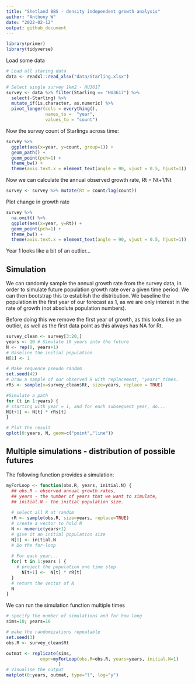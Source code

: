 ```yaml
---
title: "Shetland BBS - density independent growth analysis"
author: "Anthony W"
date: "2022-02-12"
output: github_document
---
```


```r
library(primer)
library(tidyverse)

```

Load some data

```r
# Load all staring data
data <- readxl::read_xlsx("data/Starling.xlsx")

# Select single survey 1km2 - HU3617
survey <- data %>% filter(Starling == "HU3617") %>%
  select(-Starling) %>%
  mutate_if(is.character, as.numeric) %>%
  pivot_longer(cols = everything(),
               names_to =  "year",
               values_to = "count")
```

Now the survey count of Starlings across time:

```r
survey %>%
  ggplot(aes(x=year, y=count, group=1)) + 
  geom_path() + 
  geom_point(pch=1) +
  theme_bw() +
  theme(axis.text.x = element_text(angle = 90, vjust = 0.5, hjust=1))
```

Now we can calculate the annual observed growth rate, Rt = Nt+1/Nt

```r
survey <- survey %>% mutate(Rt = count/lag(count))

```

Plot change in growth rate

```r
survey %>%
  na.omit() %>%
  ggplot(aes(x=year, y=Rt)) +
  geom_point(pch=1) +
  theme_bw() +
  theme(axis.text.x = element_text(angle = 90, vjust = 0.5, hjust=1))

```

Year 1 looks like a bit of an outlier...

## Simulation

We can randomly sample the annual growth rate from the survey data, in order to simulate future population growth rate over a given time period. We can then bootstrap this to establish the distribution. We baseline the population in the first year of our forecast as 1, as we are only interest in the rate of growth (not absolute population numbers).

Before doing this we remove the first year of growth, as this looks like an outlier, as well as the first data point as this always has NA for Rt.

```r
survey_clean <- survey[3:20,]
years <- 10 # Simulate 10 years into the future
N <- rep(0, years+1) 
# Baseline the initial population
N[1] <- 1 

# Make sequence pseudo random
set.seed(42)
# Draw a sample of our observed R with replacement, "years" times.
rRs <- sample(x=survey_clean$Rt, size=years, replace = TRUE)

#Simulate a path
for (t in 1:years) { 
# starting with year = 1, and for each subsequent year, do... 
N[t+1] <- N[t] * rRs[t]
}

# Plot the result
qplot(0:years, N, geom=c("point","line"))
```
## Multiple simulations - distribution of possible futures

The following function provides a simulation:

```r
myForLoop <- function(obs.R, years, initial.N) {
  ## obs.R - observed annual growth rates, 
  ## years - the number of years that we want to simulate,
  ## initial.N - the initial population size.
  
  # select all R at random
  rR <- sample(obs.R, size=years, replace=TRUE)
  # create a vector to hold N
  N <- numeric(years+1)
  # give it an initial population size
  N[1] <- initial.N
  # Do the for-loop
  
  # For each year...
  for( t in 1:years ) {
    # project the population one time step
      N[t+1] <-  N[t] * rR[t]
  }
  # return the vector of N
  N
} 
```

We can run the simulation function multiple times

```r
# specify the number of simulations and for how long
sims=10; years=10

# make the randomizations repeatable
set.seed(3)
obs.R <- survey_clean$Rt

outmat <- replicate(sims,   
             expr=myForLoop(obs.R=obs.R, years=years, initial.N=1)
                    )
# Visualise the output
matplot(0:years, outmat, type="l", log="y")
```



